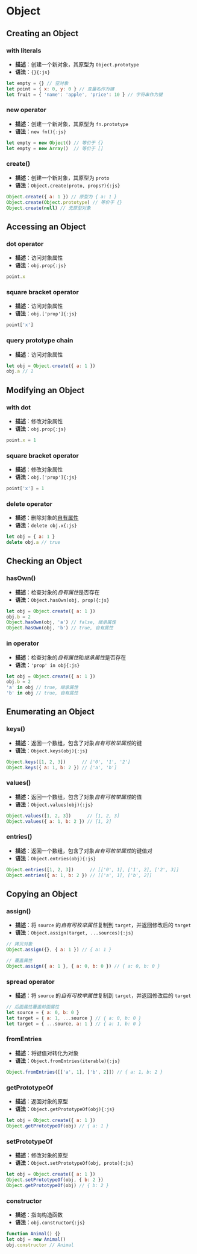 # Object
## Creating an Object
### with literals
- **描述**：创建一个新对象，其原型为 `Object.prototype`
- **语法**：`{}{:js}`
```js
let empty = {} // 空对象
let point = { x: 0, y: 0 } // 变量名作为键
let fruit = { 'name': 'apple', 'price': 10 } // 字符串作为键
```
### new operator
- **描述**：创建一个新对象，其原型为 `fn.prototype`
- **语法**：`new fn(){:js}`
```js
let empty = new Object() // 等价于 {}
let empty = new Array()  // 等价于 []
```
### create()
- **描述**：创建一个新对象，其原型为 `proto`
- **语法**：`Object.create(proto, props?){:js}`
```js
Object.create({ a: 1 }) // 原型为 { a: 1 }
Object.create(Object.prototype) // 等价于 {}
Object.create(null) // 无原型对象
```
## Accessing an Object
### dot operator
- **描述**：访问对象属性
- **语法**：`obj.prop{:js}`
```js
point.x
```
### square bracket operator
- **描述**：访问对象属性
- **语法**：`obj.['prop']{:js}`
```js
point['x']
```
### query prototype chain
- **描述**：访问对象属性
```js
let obj = Object.create({ a: 1 })
obj.a // 1
```
## Modifying an Object
### with dot
- **描述**：修改对象属性
- **语法**：`obj.prop{:js}`
```js
point.x = 1
```
### square bracket operator
- **描述**：修改对象属性
- **语法**：`obj.['prop']{:js}`
```js
point['x'] = 1
```
### delete operator
- **描述**：删除对象的[自有属性]()
- **语法**：`delete obj.x{:js}`
```js
let obj = { a: 1 }
delete obj.a // true
```
## Checking an Object
### hasOwn()
- **描述**：检查对象的*自有属性*是否存在
- **语法**：`Object.hasOwn(obj, prop){:js}`
```js
let obj = Object.create({ a: 1 })
obj.b = 2
Object.hasOwn(obj, 'a') // false, 继承属性
Object.hasOwn(obj, 'b') // true, 自有属性
```
### in operator
- **描述**：检查对象的*自有属性*和*继承属性*是否存在
- **语法**：`'prop' in obj{:js}`
```js
let obj = Object.create({ a: 1 })
obj.b = 2
'a' in obj // true, 继承属性
'b' in obj // true, 自有属性
```
## Enumerating an Object
### keys()
- **描述**：返回一个数组，包含了对象*自有可枚举属性*的键
- **语法**：`Object.keys(obj){:js}`
```js
Object.keys([1, 2, 3])      // ['0', '1', '2']
Object.keys({ a: 1, b: 2 }) // ['a', 'b'] 
```
### values()
- **描述**：返回一个数组，包含了对象*自有可枚举属性*的值
- **语法**：`Object.values(obj){:js}`
```js
Object.values([1, 2, 3])      // [1, 2, 3]
Object.values({ a: 1, b: 2 }) // [1, 2] 
```
### entries()
- **描述**：返回一个数组，包含了对象*自有可枚举属性*的键值对
- **语法**：`Object.entries(obj){:js}`
```js
Object.entries([1, 2, 3])      // [['0', 1], ['1', 2], ['2', 3]]
Object.entries({ a: 1, b: 2 }) // [['a', 1], ['b', 2]] 
```
## Copying an Object
### assign()
- **描述**：将 `source` 的*自有可枚举属性*复制到 `target`，并返回修改后的 `target`
- **语法**：`Object.assign(target, ...sources){:js}`
```js
// 拷贝对象
Object.assign({}, { a: 1 }) // { a: 1 }

// 覆盖属性
Object.assign({ a: 1 }, { a: 0, b: 0 }) // { a: 0, b: 0 }
```
### spread operator
- **描述**：将 `source` 的*自有可枚举属性*复制到 `target`，并返回修改后的 `target`
```js
// 后面属性覆盖前面属性
let source = { a: 0, b: 0 }
let target = { a: 1, ...source } // { a: 0, b: 0 }
let target = { ...source, a: 1 } // { a: 1, b: 0 }
```





### fromEntries
- **描述**：将键值对转化为对象
- **语法**：`Object.fromEntries(iterable){:js}`
```js
Object.fromEntries([['a', 1], ['b', 2]]) // { a: 1, b: 2 }
```
### getPrototypeOf
- **描述**：返回对象的原型
- **语法**：`Object.getPrototypeOf(obj){:js}`
```js
let obj = Object.create({ a: 1 })
Object.getPrototypeOf(obj) // { a: 1 }
```
### setPrototypeOf
- **描述**：修改对象的原型
- **语法**：`Object.setPrototypeOf(obj, proto){:js}`
```js
let obj = Object.create({ a: 1 })
Object.setPrototypeOf(obj, { b: 2 })
Object.getPrototypeOf(obj) // { b: 2 }
```
### constructor
- **描述**：指向构造函数
- **语法**：`obj.constructor{:js}`
```js
function Animal() {}
let obj = new Animal()
obj.constructor // Animal
```